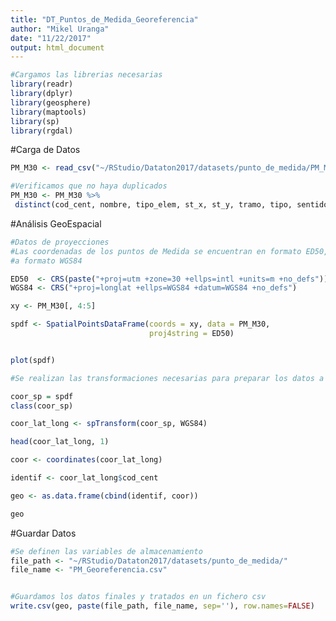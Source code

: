 ```yaml
---
title: "DT_Puntos_de_Medida_Georeferencia"
author: "Mikel Uranga"
date: "11/22/2017"
output: html_document
---
```


```r
#Cargamos las librerias necesarias
library(readr)
library(dplyr)
library(geosphere)
library(maptools)
library(sp)
library(rgdal)
```

#Carga de Datos

```r
PM_M30 <- read_csv("~/RStudio/Dataton2017/datasets/punto_de_medida/PM_M30.csv")
```

```r
#Verificamos que no haya duplicados
PM_M30 <- PM_M30 %>%
 distinct(cod_cent, nombre, tipo_elem, st_x, st_y, tramo, tipo, sentido)
```


#Análisis GeoEspacial

```r
#Datos de proyecciones
#Las coordenadas de los puntos de Medida se encuentran en formato ED50, incompatible con muchas de herramientas de análisis utilizadas por lo que las transformamos
#a formato WGS84

ED50  <- CRS(paste("+proj=utm +zone=30 +ellps=intl +units=m +no_defs"))
WGS84 <- CRS("+proj=longlat +ellps=WGS84 +datum=WGS84 +no_defs")

xy <- PM_M30[, 4:5]

spdf <- SpatialPointsDataFrame(coords = xy, data = PM_M30,
                               proj4string = ED50)


plot(spdf)
```



```r
#Se realizan las transformaciones necesarias para preparar los datos a ser representados.

coor_sp = spdf
class(coor_sp)
```


```r
coor_lat_long <- spTransform(coor_sp, WGS84)

head(coor_lat_long, 1)
```

```r
coor <- coordinates(coor_lat_long)
```



```r
identif <- coor_lat_long$cod_cent
```


```r
geo <- as.data.frame(cbind(identif, coor))
```

```r
geo 
```


#Guardar Datos

```r
#Se definen las variables de almacenamiento
file_path <- "~/RStudio/Dataton2017/datasets/punto_de_medida/"
file_name <- "PM_Georeferencia.csv"


#Guardamos los datos finales y tratados en un fichero csv
write.csv(geo, paste(file_path, file_name, sep=''), row.names=FALSE)
```


